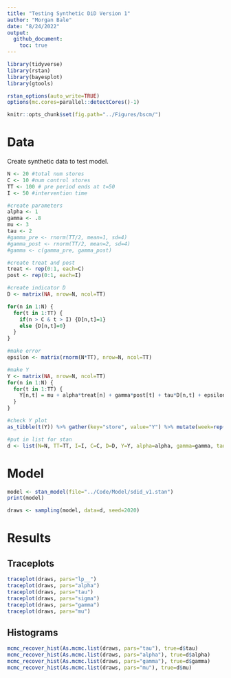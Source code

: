 ```yaml
---
title: "Testing Synthetic DiD Version 1"
author: "Morgan Bale"
date: "8/24/2022"
output: 
  github_document:
    toc: true 
---
```


```r
library(tidyverse)
library(rstan)
library(bayesplot)
library(gtools)

rstan_options(auto_write=TRUE)
options(mc.cores=parallel::detectCores()-1)

knitr::opts_chunk$set(fig.path="../Figures/bscm/")
```

# Data 

Create synthetic data to test model. 
```r
N <- 20 #total num stores
C <- 10 #num control stores 
TT <- 100 # pre period ends at t=50 
I <- 50 #intervention time 

#create parameters 
alpha <- 1
gamma <- .8
mu <- 3
tau <- 2
#gamma_pre <- rnorm(TT/2, mean=1, sd=4)
#gamma_post <- rnorm(TT/2, mean=2, sd=4)
#gamma <- c(gamma_pre, gamma_post)

#create treat and post
treat <- rep(0:1, each=C)
post <- rep(0:1, each=I)

#create indicator D
D <- matrix(NA, nrow=N, ncol=TT) 

for(n in 1:N) {
  for(t in 1:TT) {
    if(n > C & t > I) {D[n,t]=1}
    else {D[n,t]=0}
  }
}

#make error 
epsilon <- matrix(rnorm(N*TT), nrow=N, ncol=TT)

#make Y 
Y <- matrix(NA, nrow=N, ncol=TT) 
for(n in 1:N) {
  for(t in 1:TT) {
    Y[n,t] = mu + alpha*treat[n] + gamma*post[t] + tau*D[n,t] + epsilon[n,t]
  }
}

#check Y plot
as_tibble(t(Y)) %>% gather(key="store", value="Y") %>% mutate(week=rep(1:TT, times=N)) %>% ggplot(aes(x=week, y=Y, col=as.factor(store))) + geom_line() + geom_vline(xintercept=I)

#put in list for stan
d <- list(N=N, TT=TT, I=I, C=C, D=D, Y=Y, alpha=alpha, gamma=gamma, tau=tau, treat=treat, post=post, mu=mu, epsilon=epsilon)
```

# Model

```r
model <- stan_model(file="../Code/Model/sdid_v1.stan")
print(model)

draws <- sampling(model, data=d, seed=2020)
```

# Results 

## Traceplots

```r
traceplot(draws, pars="lp__")
traceplot(draws, pars="alpha")
traceplot(draws, pars="tau")
traceplot(draws, pars="sigma")
traceplot(draws, pars="gamma")
traceplot(draws, pars="mu")
```

## Histograms 

```r
mcmc_recover_hist(As.mcmc.list(draws, pars="tau"), true=d$tau)
mcmc_recover_hist(As.mcmc.list(draws, pars="alpha"), true=d$alpha)
mcmc_recover_hist(As.mcmc.list(draws, pars="gamma"), true=d$gamma)
mcmc_recover_hist(As.mcmc.list(draws, pars="mu"), true=d$mu)
```



